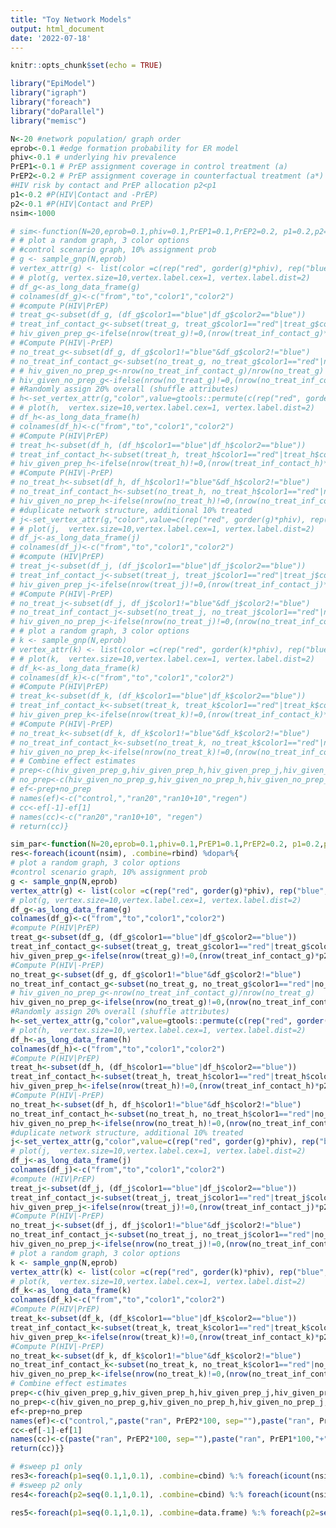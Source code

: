 ```yaml
---
title: "Toy Network Models"
output: html_document
date: '2022-07-18'
---
```


```r
knitr::opts_chunk$set(echo = TRUE)
```

```r
library("EpiModel")
library("igraph")
library("foreach")
library("doParallel")
library("memisc")
```

```r
N<-20 #network population/ graph order
eprob<-0.1 #edge formation probability for ER model 
phiv<-0.1 # underlying hiv prevalence
PrEP1<-0.1 # PrEP assignment coverage in control treatment (a) 
PrEP2<-0.2 # PrEP assignment coverage in counterfactual treatment (a*)
#HIV risk by contact and PrEP allocation p2<p1
p1<-0.2 #P(HIV|Contact and -PrEP)
p2<-0.1 #P(HIV|Contact and PrEP)
nsim<-1000
```

```r
# sim<-function(N=20,eprob=0.1,phiv=0.1,PrEP1=0.1,PrEP2=0.2, p1=0.2,p2=0.1){
# # plot a random graph, 3 color options
# #control scenario graph, 10% assignment prob
# g <- sample_gnp(N,eprob)
# vertex_attr(g) <- list(color =c(rep("red", gorder(g)*phiv), rep("blue",gorder(g)*PrEP1), rep("black", gorder(g)*(1-(phiv+PrEP1)))))
# # plot(g, vertex.size=10,vertex.label.cex=1, vertex.label.dist=2)
# df_g<-as_long_data_frame(g)
# colnames(df_g)<-c("from","to","color1","color2")
# #compute P(HIV|PrEP)
# treat_g<-subset(df_g, (df_g$color1=="blue"|df_g$color2=="blue"))
# treat_inf_contact_g<-subset(treat_g, treat_g$color1=="red"|treat_g$color2=="red")
# hiv_given_prep_g<-ifelse(nrow(treat_g)!=0,(nrow(treat_inf_contact_g)*p2)/nrow(treat_g),0)
# #Compute P(HIV|-PrEP)
# no_treat_g<-subset(df_g, df_g$color1!="blue"&df_g$color2!="blue")
# no_treat_inf_contact_g<-subset(no_treat_g, no_treat_g$color1=="red"|no_treat_g$color2=="red")
# # hiv_given_no_prep_g<-nrow(no_treat_inf_contact_g)/nrow(no_treat_g)
# hiv_given_no_prep_g<-ifelse(nrow(no_treat_g)!=0,(nrow(no_treat_inf_contact_g)*p1)/nrow(no_treat_g),0)
# #Randomly assign 20% overall (shuffle attributes)
# h<-set_vertex_attr(g,"color",value=gtools::permute(c(rep("red", gorder(g)*phiv), rep("blue",gorder(g)*PrEP2), rep("black", gorder(g)*(1-(phiv+PrEP2))))))
# # plot(h,  vertex.size=10,vertex.label.cex=1, vertex.label.dist=2)
# df_h<-as_long_data_frame(h)
# colnames(df_h)<-c("from","to","color1","color2")
# #Compute P(HIV|PrEP)
# treat_h<-subset(df_h, (df_h$color1=="blue"|df_h$color2=="blue"))
# treat_inf_contact_h<-subset(treat_h, treat_h$color1=="red"|treat_h$color2=="red")
# hiv_given_prep_h<-ifelse(nrow(treat_h)!=0,(nrow(treat_inf_contact_h)*p2)/nrow(treat_h),0)
# #Compute P(HIV|-PrEP)
# no_treat_h<-subset(df_h, df_h$color1!="blue"&df_h$color2!="blue")
# no_treat_inf_contact_h<-subset(no_treat_h, no_treat_h$color1=="red"|no_treat_h$color2=="red")
# hiv_given_no_prep_h<-ifelse(nrow(no_treat_h)!=0,(nrow(no_treat_inf_contact_h)*p1)/nrow(no_treat_h),0)
# #duplicate network structure, additional 10% treated 
# j<-set_vertex_attr(g,"color",value=c(rep("red", gorder(g)*phiv), rep("blue",gorder(g)*PrEP2), rep("black", gorder(g)*(1-(phiv+PrEP2)))))
# # plot(j,  vertex.size=10,vertex.label.cex=1, vertex.label.dist=2)
# df_j<-as_long_data_frame(j)
# colnames(df_j)<-c("from","to","color1","color2")
# #compute (HIV|PrEP)
# treat_j<-subset(df_j, (df_j$color1=="blue"|df_j$color2=="blue"))
# treat_inf_contact_j<-subset(treat_j, treat_j$color1=="red"|treat_j$color2=="red")
# hiv_given_prep_j<-ifelse(nrow(treat_j)!=0,(nrow(treat_inf_contact_j)*p2)/nrow(treat_j),0)
# #Compute P(HIV|-PrEP)
# no_treat_j<-subset(df_j, df_j$color1!="blue"&df_j$color2!="blue")
# no_treat_inf_contact_j<-subset(no_treat_j, no_treat_j$color1=="red"|no_treat_j$color2=="red")
# hiv_given_no_prep_j<-ifelse(nrow(no_treat_j)!=0,(nrow(no_treat_inf_contact_j)*p1)/nrow(no_treat_j),0)
# # plot a random graph, 3 color options
# k <- sample_gnp(N,eprob)
# vertex_attr(k) <- list(color =c(rep("red", gorder(k)*phiv), rep("blue",gorder(k)*PrEP1), rep("black", gorder(k)*(1-(phiv+PrEP1)))))
# # plot(k,  vertex.size=10,vertex.label.cex=1, vertex.label.dist=2)
# df_k<-as_long_data_frame(k)
# colnames(df_k)<-c("from","to","color1","color2")
# #Compute P(HIV|PrEP)
# treat_k<-subset(df_k, (df_k$color1=="blue"|df_k$color2=="blue"))
# treat_inf_contact_k<-subset(treat_k, treat_k$color1=="red"|treat_k$color2=="red")
# hiv_given_prep_k<-ifelse(nrow(treat_k)!=0,(nrow(treat_inf_contact_k)*p2)/nrow(treat_k),0)
# #Compute P(HIV|-PrEP)
# no_treat_k<-subset(df_k, df_k$color1!="blue"&df_k$color2!="blue")
# no_treat_inf_contact_k<-subset(no_treat_k, no_treat_k$color1=="red"|no_treat_k$color2=="red")
# hiv_given_no_prep_k<-ifelse(nrow(no_treat_k)!=0,(nrow(no_treat_inf_contact_k)*p1)/nrow(no_treat_k),0)
# # Combine effect estimates
# prep<-c(hiv_given_prep_g,hiv_given_prep_h,hiv_given_prep_j,hiv_given_prep_k)
# no_prep<-c(hiv_given_no_prep_g,hiv_given_no_prep_h,hiv_given_no_prep_j,hiv_given_no_prep_k)
# ef<-prep+no_prep
# names(ef)<-c("control,","ran20","ran10+10","regen")
# cc<-ef[-1]-ef[1]
# names(cc)<-c("ran20","ran10+10", "regen")
# return(cc)}
```



```r
sim_par<-function(N=20,eprob=0.1,phiv=0.1,PrEP1=0.1,PrEP2=0.2, p1=0.2,p2=0.1, nsim=1000, scen="all", plots=F){
res<-foreach(icount(nsim), .combine=rbind) %dopar%{
# plot a random graph, 3 color options
#control scenario graph, 10% assignment prob
g <- sample_gnp(N,eprob)
vertex_attr(g) <- list(color =c(rep("red", gorder(g)*phiv), rep("blue",gorder(g)*PrEP1), rep("black", gorder(g)*(1-(phiv+PrEP1)))))
# plot(g, vertex.size=10,vertex.label.cex=1, vertex.label.dist=2)
df_g<-as_long_data_frame(g)
colnames(df_g)<-c("from","to","color1","color2")
#compute P(HIV|PrEP)
treat_g<-subset(df_g, (df_g$color1=="blue"|df_g$color2=="blue"))
treat_inf_contact_g<-subset(treat_g, treat_g$color1=="red"|treat_g$color2=="red")
hiv_given_prep_g<-ifelse(nrow(treat_g)!=0,(nrow(treat_inf_contact_g)*p2)/nrow(treat_g),0)
#Compute P(HIV|-PrEP)
no_treat_g<-subset(df_g, df_g$color1!="blue"&df_g$color2!="blue")
no_treat_inf_contact_g<-subset(no_treat_g, no_treat_g$color1=="red"|no_treat_g$color2=="red")
# hiv_given_no_prep_g<-nrow(no_treat_inf_contact_g)/nrow(no_treat_g)
hiv_given_no_prep_g<-ifelse(nrow(no_treat_g)!=0,(nrow(no_treat_inf_contact_g)*p1)/nrow(no_treat_g),0)
#Randomly assign 20% overall (shuffle attributes)
h<-set_vertex_attr(g,"color",value=gtools::permute(c(rep("red", gorder(g)*phiv), rep("blue",gorder(g)*PrEP2), rep("black", gorder(g)*(1-(phiv+PrEP2))))))
# plot(h,  vertex.size=10,vertex.label.cex=1, vertex.label.dist=2)
df_h<-as_long_data_frame(h)
colnames(df_h)<-c("from","to","color1","color2")
#Compute P(HIV|PrEP)
treat_h<-subset(df_h, (df_h$color1=="blue"|df_h$color2=="blue"))
treat_inf_contact_h<-subset(treat_h, treat_h$color1=="red"|treat_h$color2=="red")
hiv_given_prep_h<-ifelse(nrow(treat_h)!=0,(nrow(treat_inf_contact_h)*p2)/nrow(treat_h),0)
#Compute P(HIV|-PrEP)
no_treat_h<-subset(df_h, df_h$color1!="blue"&df_h$color2!="blue")
no_treat_inf_contact_h<-subset(no_treat_h, no_treat_h$color1=="red"|no_treat_h$color2=="red")
hiv_given_no_prep_h<-ifelse(nrow(no_treat_h)!=0,(nrow(no_treat_inf_contact_h)*p1)/nrow(no_treat_h),0)
#duplicate network structure, additional 10% treated 
j<-set_vertex_attr(g,"color",value=c(rep("red", gorder(g)*phiv), rep("blue",gorder(g)*PrEP2), rep("black", gorder(g)*(1-(phiv+PrEP2)))))
# plot(j,  vertex.size=10,vertex.label.cex=1, vertex.label.dist=2)
df_j<-as_long_data_frame(j)
colnames(df_j)<-c("from","to","color1","color2")
#compute (HIV|PrEP)
treat_j<-subset(df_j, (df_j$color1=="blue"|df_j$color2=="blue"))
treat_inf_contact_j<-subset(treat_j, treat_j$color1=="red"|treat_j$color2=="red")
hiv_given_prep_j<-ifelse(nrow(treat_j)!=0,(nrow(treat_inf_contact_j)*p2)/nrow(treat_j),0)
#Compute P(HIV|-PrEP)
no_treat_j<-subset(df_j, df_j$color1!="blue"&df_j$color2!="blue")
no_treat_inf_contact_j<-subset(no_treat_j, no_treat_j$color1=="red"|no_treat_j$color2=="red")
hiv_given_no_prep_j<-ifelse(nrow(no_treat_j)!=0,(nrow(no_treat_inf_contact_j)*p1)/nrow(no_treat_j),0)
# plot a random graph, 3 color options
k <- sample_gnp(N,eprob)
vertex_attr(k) <- list(color =c(rep("red", gorder(k)*phiv), rep("blue",gorder(k)*PrEP1), rep("black", gorder(k)*(1-(phiv+PrEP1)))))
# plot(k,  vertex.size=10,vertex.label.cex=1, vertex.label.dist=2)
df_k<-as_long_data_frame(k)
colnames(df_k)<-c("from","to","color1","color2")
#Compute P(HIV|PrEP)
treat_k<-subset(df_k, (df_k$color1=="blue"|df_k$color2=="blue"))
treat_inf_contact_k<-subset(treat_k, treat_k$color1=="red"|treat_k$color2=="red")
hiv_given_prep_k<-ifelse(nrow(treat_k)!=0,(nrow(treat_inf_contact_k)*p2)/nrow(treat_k),0)
#Compute P(HIV|-PrEP)
no_treat_k<-subset(df_k, df_k$color1!="blue"&df_k$color2!="blue")
no_treat_inf_contact_k<-subset(no_treat_k, no_treat_k$color1=="red"|no_treat_k$color2=="red")
hiv_given_no_prep_k<-ifelse(nrow(no_treat_k)!=0,(nrow(no_treat_inf_contact_k)*p1)/nrow(no_treat_k),0)
# Combine effect estimates
prep<-c(hiv_given_prep_g,hiv_given_prep_h,hiv_given_prep_j,hiv_given_prep_k)
no_prep<-c(hiv_given_no_prep_g,hiv_given_no_prep_h,hiv_given_no_prep_j,hiv_given_no_prep_k)
ef<-prep+no_prep
names(ef)<-c("control,",paste("ran", PrEP2*100, sep=""),paste("ran", PrEP1*100,"+",PrEP1*100, sep=""),"regen")
cc<-ef[-1]-ef[1]
names(cc)<-c(paste("ran", PrEP2*100, sep=""),paste("ran", PrEP1*100,"+",PrEP1*100, sep=""),"regen")
return(cc)}}
```



```r
# #sweep p1 only
res3<-foreach(p1=seq(0.1,1,0.1), .combine=cbind) %:% foreach(icount(nsim), .combine=rbind) %dopar% {sim(N=N,eprob=eprob,phiv=phiv,PrEP1=PrEP1,PrEP2=PrEP2, p1=p1,p2=p2)}
# #sweep p2 only
res4<-foreach(p2=seq(0.1,1,0.1), .combine=cbind) %:% foreach(icount(nsim), .combine=rbind) %dopar% {sim(N=N,eprob=eprob,phiv=phiv,PrEP1=PrEP1,PrEP2=PrEP2, p1=p1,p2=p2)}
```


```r
res5<-foreach(p1=seq(0.1,1,0.1), .combine=data.frame) %:% foreach(p2=seq(0.1,1,0.1), .combine=data.frame)%do% {sim_par(N=N,eprob=eprob,phiv=phiv,PrEP1=PrEP1,PrEP2=PrEP2, p1=p1,p2=p2,nsim=100)}
```


